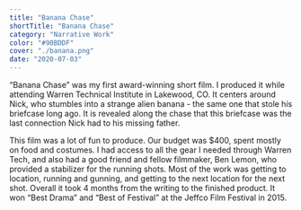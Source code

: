 ```yaml
---
title: "Banana Chase"
shortTitle: "Banana Chase"
category: "Narrative Work"
color: "#90BDDF"
cover: "./banana.png"
date: "2020-07-03"
---
```


“Banana Chase” was my first award-winning short film. I produced it while attending Warren Technical Institute in Lakewood, CO. It centers around Nick, who stumbles into a strange alien banana - the same one that stole his briefcase long ago. It is revealed along the chase that this briefcase was the last connection Nick had to his missing father. 

This film was a lot of fun to produce. Our budget was $400, spent mostly on food and costumes. I had access to all the gear I needed through Warren Tech, and also had a good friend and fellow filmmaker, Ben Lemon, who provided a stabilizer for the running shots. Most of the work was getting to location, running and gunning, and getting to the next location for the next shot. Overall it took 4 months from the writing to the finished product. It won “Best Drama” and “Best of Festival” at the Jeffco Film Festival in 2015.
